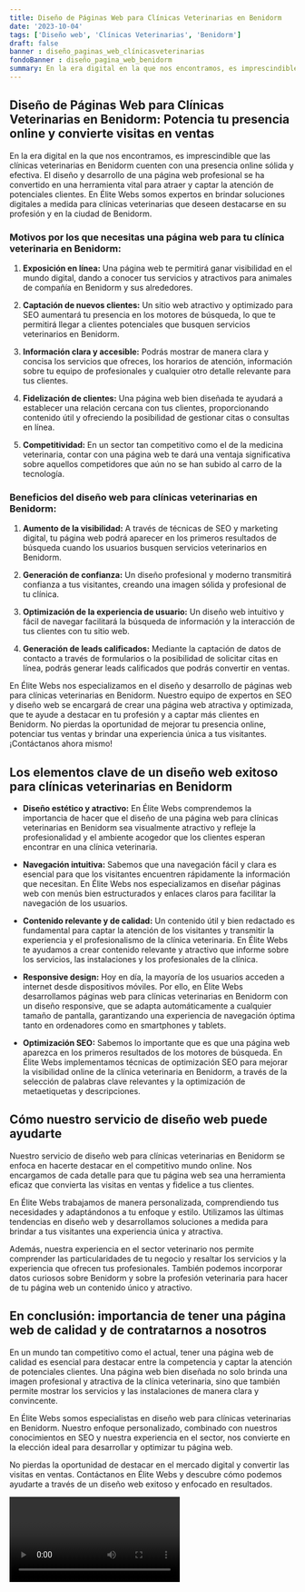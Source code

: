 ```yaml
---
title: Diseño de Páginas Web para Clínicas Veterinarias en Benidorm
date: '2023-10-04'
tags: ['Diseño web', 'Clínicas Veterinarias', 'Benidorm']
draft: false
banner : diseño_paginas_web_clínicasveterinarias
fondoBanner : diseño_pagina_web_benidorm
summary: En la era digital en la que nos encontramos, es imprescindible que las clínicas veterinarias en Benidorm cuenten con una presencia online sólida y efectiva. El diseño y desarrollo de una página web profesional se ha convertido en una herramienta vital para atraer y captar la atención de potenciales clientes. En Élite Webs somos expertos en brindar soluciones digitales a medida para clínicas veterinarias que deseen destacarse en su profesión y en la ciudad de Benidorm.
---
```


## Diseño de Páginas Web para Clínicas Veterinarias en Benidorm: Potencia tu presencia online y convierte visitas en ventas

En la era digital en la que nos encontramos, es imprescindible que las clínicas veterinarias en Benidorm cuenten con una presencia online sólida y efectiva. El diseño y desarrollo de una página web profesional se ha convertido en una herramienta vital para atraer y captar la atención de potenciales clientes. En Élite Webs somos expertos en brindar soluciones digitales a medida para clínicas veterinarias que deseen destacarse en su profesión y en la ciudad de Benidorm.

### Motivos por los que necesitas una página web para tu clínica veterinaria en Benidorm:

1. **Exposición en línea:** Una página web te permitirá ganar visibilidad en el mundo digital, dando a conocer tus servicios y atractivos para animales de compañía en Benidorm y sus alrededores.

2. **Captación de nuevos clientes:** Un sitio web atractivo y optimizado para SEO aumentará tu presencia en los motores de búsqueda, lo que te permitirá llegar a clientes potenciales que busquen servicios veterinarios en Benidorm.

3. **Información clara y accesible:** Podrás mostrar de manera clara y concisa los servicios que ofreces, los horarios de atención, información sobre tu equipo de profesionales y cualquier otro detalle relevante para tus clientes.

4. **Fidelización de clientes:** Una página web bien diseñada te ayudará a establecer una relación cercana con tus clientes, proporcionando contenido útil y ofreciendo la posibilidad de gestionar citas o consultas en línea.

5. **Competitividad:** En un sector tan competitivo como el de la medicina veterinaria, contar con una página web te dará una ventaja significativa sobre aquellos competidores que aún no se han subido al carro de la tecnología.

### Beneficios del diseño web para clínicas veterinarias en Benidorm:

1. **Aumento de la visibilidad:** A través de técnicas de SEO y marketing digital, tu página web podrá aparecer en los primeros resultados de búsqueda cuando los usuarios busquen servicios veterinarios en Benidorm.

2. **Generación de confianza:** Un diseño profesional y moderno transmitirá confianza a tus visitantes, creando una imagen sólida y profesional de tu clínica.

3. **Optimización de la experiencia de usuario:** Un diseño web intuitivo y fácil de navegar facilitará la búsqueda de información y la interacción de tus clientes con tu sitio web.

4. **Generación de leads calificados:** Mediante la captación de datos de contacto a través de formularios o la posibilidad de solicitar citas en línea, podrás generar leads calificados que podrás convertir en ventas.

En Élite Webs nos especializamos en el diseño y desarrollo de páginas web para clínicas veterinarias en Benidorm. Nuestro equipo de expertos en SEO y diseño web se encargará de crear una página web atractiva y optimizada, que te ayude a destacar en tu profesión y a captar más clientes en Benidorm. No pierdas la oportunidad de mejorar tu presencia online, potenciar tus ventas y brindar una experiencia única a tus visitantes. ¡Contáctanos ahora mismo!

<GifSeo />

<Cta />

## Los elementos clave de un diseño web exitoso para clínicas veterinarias en Benidorm

- **Diseño estético y atractivo:** En Élite Webs comprendemos la importancia de hacer que el diseño de una página web para clínicas veterinarias en Benidorm sea visualmente atractivo y refleje la profesionalidad y el ambiente acogedor que los clientes esperan encontrar en una clínica veterinaria.

- **Navegación intuitiva:** Sabemos que una navegación fácil y clara es esencial para que los visitantes encuentren rápidamente la información que necesitan. En Élite Webs nos especializamos en diseñar páginas web con menús bien estructurados y enlaces claros para facilitar la navegación de los usuarios.

- **Contenido relevante y de calidad:** Un contenido útil y bien redactado es fundamental para captar la atención de los visitantes y transmitir la experiencia y el profesionalismo de la clínica veterinaria. En Élite Webs te ayudamos a crear contenido relevante y atractivo que informe sobre los servicios, las instalaciones y los profesionales de la clínica.

- **Responsive design:** Hoy en día, la mayoría de los usuarios acceden a internet desde dispositivos móviles. Por ello, en Élite Webs desarrollamos páginas web para clínicas veterinarias en Benidorm con un diseño responsive, que se adapta automáticamente a cualquier tamaño de pantalla, garantizando una experiencia de navegación óptima tanto en ordenadores como en smartphones y tablets.

- **Optimización SEO:** Sabemos lo importante que es que una página web aparezca en los primeros resultados de los motores de búsqueda. En Élite Webs implementamos técnicas de optimización SEO para mejorar la visibilidad online de la clínica veterinaria en Benidorm, a través de la selección de palabras clave relevantes y la optimización de metaetiquetas y descripciones.

## Cómo nuestro servicio de diseño web puede ayudarte

Nuestro servicio de diseño web para clínicas veterinarias en Benidorm se enfoca en hacerte destacar en el competitivo mundo online. Nos encargamos de cada detalle para que tu página web sea una herramienta eficaz que convierta las visitas en ventas y fidelice a tus clientes.

En Élite Webs trabajamos de manera personalizada, comprendiendo tus necesidades y adaptándonos a tu enfoque y estilo. Utilizamos las últimas tendencias en diseño web y desarrollamos soluciones a medida para brindar a tus visitantes una experiencia única y atractiva.

Además, nuestra experiencia en el sector veterinario nos permite comprender las particularidades de tu negocio y resaltar los servicios y la experiencia que ofrecen tus profesionales. También podemos incorporar datos curiosos sobre Benidorm y sobre la profesión veterinaria para hacer de tu página web un contenido único y atractivo.

## En conclusión: importancia de tener una página web de calidad y de contratarnos a nosotros

En un mundo tan competitivo como el actual, tener una página web de calidad es esencial para destacar entre la competencia y captar la atención de potenciales clientes. Una página web bien diseñada no solo brinda una imagen profesional y atractiva de la clínica veterinaria, sino que también permite mostrar los servicios y las instalaciones de manera clara y convincente.

En Élite Webs somos especialistas en diseño web para clínicas veterinarias en Benidorm. Nuestro enfoque personalizado, combinado con nuestros conocimientos en SEO y nuestra experiencia en el sector, nos convierte en la elección ideal para desarrollar y optimizar tu página web.

No pierdas la oportunidad de destacar en el mercado digital y convertir las visitas en ventas. Contáctanos en Élite Webs y descubre cómo podemos ayudarte a través de un diseño web exitoso y enfocado en resultados.

<Video />

<CtaBot job='Clínicas Veterinarias' city='Benidorm'/>

<Gmaps query='Benidorm+españa+maps' />
